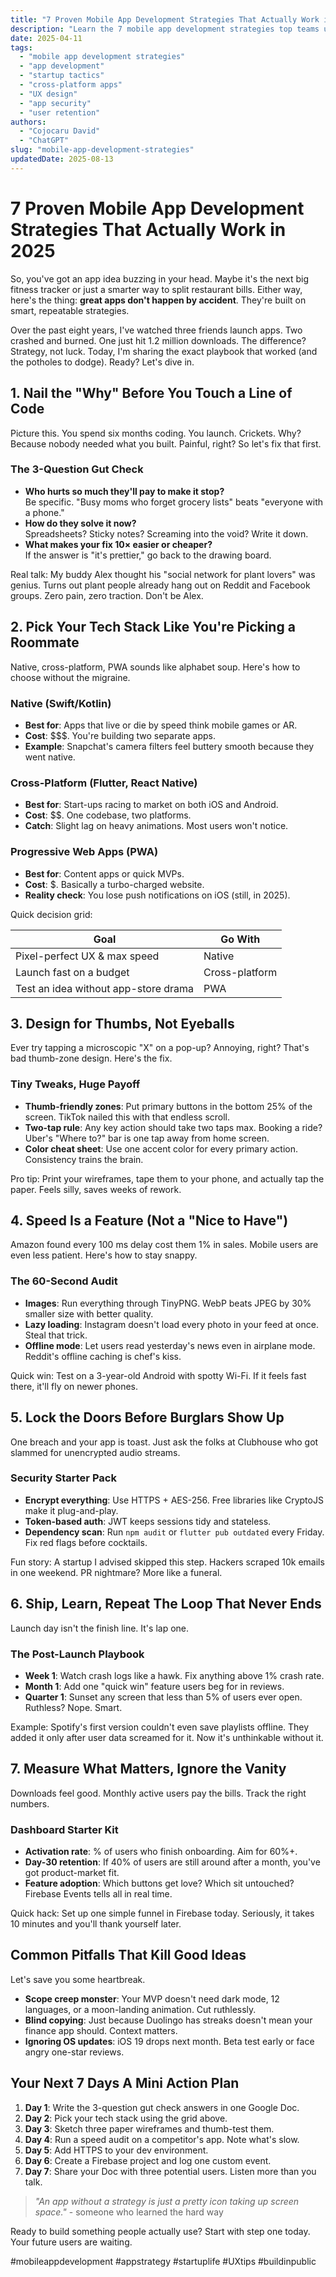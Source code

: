 ```yaml
---
title: "7 Proven Mobile App Development Strategies That Actually Work in 2025"
description: "Learn the 7 mobile app development strategies top teams use to launch faster, spend less, and win users. Real examples, simple steps, zero fluff."
date: 2025-04-11
tags:
  - "mobile app development strategies"
  - "app development"
  - "startup tactics"
  - "cross-platform apps"
  - "UX design"
  - "app security"
  - "user retention"
authors:
  - "Cojocaru David"
  - "ChatGPT"
slug: "mobile-app-development-strategies"
updatedDate: 2025-08-13
---
```


# 7 Proven Mobile App Development Strategies That Actually Work in 2025

So, you've got an app idea buzzing in your head. Maybe it's the next big fitness tracker or just a smarter way to split restaurant bills. Either way, here's the thing: **great apps don't happen by accident**. They're built on smart, repeatable strategies. 

Over the past eight years, I've watched three friends launch apps. Two crashed and burned. One just hit 1.2 million downloads. The difference? Strategy, not luck. Today, I'm sharing the exact playbook that worked (and the potholes to dodge). Ready? Let's dive in.

## 1. Nail the "Why" Before You Touch a Line of Code

Picture this. You spend six months coding. You launch. Crickets. Why? Because nobody needed what you built. Painful, right? So let's fix that first.

### The 3-Question Gut Check
- **Who hurts so much they'll pay to make it stop?**  
  Be specific. "Busy moms who forget grocery lists" beats "everyone with a phone."
- **How do they solve it now?**  
  Spreadsheets? Sticky notes? Screaming into the void? Write it down.
- **What makes your fix 10× easier or cheaper?**  
  If the answer is "it's prettier," go back to the drawing board.

Real talk: My buddy Alex thought his "social network for plant lovers" was genius. Turns out plant people already hang out on Reddit and Facebook groups. Zero pain, zero traction. Don't be Alex.

## 2. Pick Your Tech Stack Like You're Picking a Roommate

Native, cross-platform, PWA sounds like alphabet soup. Here's how to choose without the migraine.

### Native (Swift/Kotlin)
- **Best for**: Apps that live or die by speed think mobile games or AR.
- **Cost**: $$$. You're building two separate apps.
- **Example**: Snapchat's camera filters feel buttery smooth because they went native.

### Cross-Platform (Flutter, React Native)
- **Best for**: Start-ups racing to market on both iOS and Android.
- **Cost**: $$. One codebase, two platforms.
- **Catch**: Slight lag on heavy animations. Most users won't notice.

### Progressive Web Apps (PWA)
- **Best for**: Content apps or quick MVPs.
- **Cost**: $. Basically a turbo-charged website.
- **Reality check**: You lose push notifications on iOS (still, in 2025).

Quick decision grid:

| Goal | Go With |
|------|---------|
| Pixel-perfect UX & max speed | Native |
| Launch fast on a budget | Cross-platform |
| Test an idea without app-store drama | PWA |

## 3. Design for Thumbs, Not Eyeballs

Ever try tapping a microscopic "X" on a pop-up? Annoying, right? That's bad thumb-zone design. Here's the fix.

### Tiny Tweaks, Huge Payoff
- **Thumb-friendly zones**: Put primary buttons in the bottom 25% of the screen. TikTok nailed this with that endless scroll.
- **Two-tap rule**: Any key action should take two taps max. Booking a ride? Uber's "Where to?" bar is one tap away from home screen.
- **Color cheat sheet**: Use one accent color for every primary action. Consistency trains the brain.

Pro tip: Print your wireframes, tape them to your phone, and actually tap the paper. Feels silly, saves weeks of rework.

## 4. Speed Is a Feature (Not a "Nice to Have")

Amazon found every 100 ms delay cost them 1% in sales. Mobile users are even less patient. Here's how to stay snappy.

### The 60-Second Audit
- **Images**: Run everything through TinyPNG. WebP beats JPEG by 30% smaller size with better quality.
- **Lazy loading**: Instagram doesn't load every photo in your feed at once. Steal that trick.
- **Offline mode**: Let users read yesterday's news even in airplane mode. Reddit's offline caching is chef's kiss.

Quick win: Test on a 3-year-old Android with spotty Wi-Fi. If it feels fast there, it'll fly on newer phones.

## 5. Lock the Doors Before Burglars Show Up

One breach and your app is toast. Just ask the folks at Clubhouse who got slammed for unencrypted audio streams.

### Security Starter Pack
- **Encrypt everything**: Use HTTPS + AES-256. Free libraries like CryptoJS make it plug-and-play.
- **Token-based auth**: JWT keeps sessions tidy and stateless.
- **Dependency scan**: Run `npm audit` or `flutter pub outdated` every Friday. Fix red flags before cocktails.

Fun story: A startup I advised skipped this step. Hackers scraped 10k emails in one weekend. PR nightmare? More like a funeral.

## 6. Ship, Learn, Repeat The Loop That Never Ends

Launch day isn't the finish line. It's lap one.

### The Post-Launch Playbook
- **Week 1**: Watch crash logs like a hawk. Fix anything above 1% crash rate.
- **Month 1**: Add one "quick win" feature users beg for in reviews.
- **Quarter 1**: Sunset any screen that less than 5% of users ever open. Ruthless? Nope. Smart.

Example: Spotify's first version couldn't even save playlists offline. They added it only after user data screamed for it. Now it's unthinkable without it.

## 7. Measure What Matters, Ignore the Vanity

Downloads feel good. Monthly active users pay the bills. Track the right numbers.

### Dashboard Starter Kit
- **Activation rate**: % of users who finish onboarding. Aim for 60%+.
- **Day-30 retention**: If 40% of users are still around after a month, you've got product-market fit.
- **Feature adoption**: Which buttons get love? Which sit untouched? Firebase Events tells all in real time.

Quick hack: Set up one simple funnel in Firebase today. Seriously, it takes 10 minutes and you'll thank yourself later.

## Common Pitfalls That Kill Good Ideas

Let's save you some heartbreak.

- **Scope creep monster**: Your MVP doesn't need dark mode, 12 languages, or a moon-landing animation. Cut ruthlessly.
- **Blind copying**: Just because Duolingo has streaks doesn't mean your finance app should. Context matters.
- **Ignoring OS updates**: iOS 19 drops next month. Beta test early or face angry one-star reviews.

## Your Next 7 Days A Mini Action Plan

1. **Day 1**: Write the 3-question gut check answers in one Google Doc.
2. **Day 2**: Pick your tech stack using the grid above.
3. **Day 3**: Sketch three paper wireframes and thumb-test them.
4. **Day 4**: Run a speed audit on a competitor's app. Note what's slow.
5. **Day 5**: Add HTTPS to your dev environment.
6. **Day 6**: Create a Firebase project and log one custom event.
7. **Day 7**: Share your Doc with three potential users. Listen more than you talk.

> _"An app without a strategy is just a pretty icon taking up screen space."_ - someone who learned the hard way

Ready to build something people actually use? Start with step one today. Your future users are waiting.

#mobileappdevelopment #appstrategy #startuplife #UXtips #buildinpublic